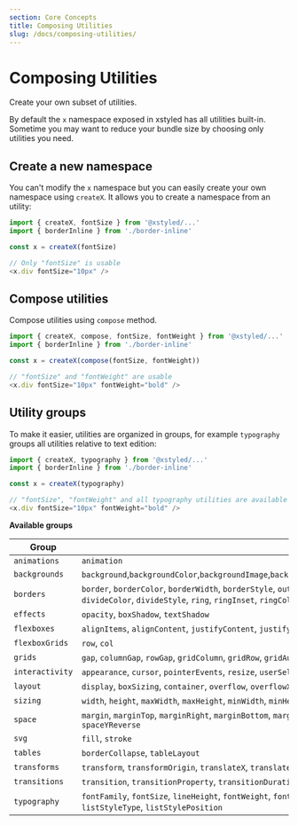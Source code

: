 ```yaml
---
section: Core Concepts
title: Composing Utilities
slug: /docs/composing-utilities/
---
```


# Composing Utilities

Create your own subset of utilities.

By default the `x` namespace exposed in xstyled has all utilities built-in. Sometime you may want to reduce your bundle size by choosing only utilities you need.

## Create a new namespace

You can't modify the `x` namespace but you can easily create your own namespace using `createX`. It allows you to create a namespace from an utility:

```js
import { createX, fontSize } from '@xstyled/...'
import { borderInline } from './border-inline'

const x = createX(fontSize)

// Only "fontSize" is usable
<x.div fontSize="10px" />
```

## Compose utilities

Compose utilities using `compose` method.

```js
import { createX, compose, fontSize, fontWeight } from '@xstyled/...'
import { borderInline } from './border-inline'

const x = createX(compose(fontSize, fontWeight))

// "fontSize" and "fontWeight" are usable
<x.div fontSize="10px" fontWeight="bold" />
```

## Utility groups

To make it easier, utilities are organized in groups, for example `typography` groups all utilities relative to text edition:

```js
import { createX, typography } from '@xstyled/...'
import { borderInline } from './border-inline'

const x = createX(typography)

// "fontSize", "fontWeight" and all typography utilities are available
<x.div fontSize="10px" fontWeight="bold" />
```

**Available groups**

| Group           | Utilities                                                                                                                                                                                                                                                  |
| --------------- | ---------------------------------------------------------------------------------------------------------------------------------------------------------------------------------------------------------------------------------------------------------- |
| `animations`    | `animation`                                                                                                                                                                                                                                                |
| `backgrounds`   | `background`,`backgroundColor`,`backgroundImage`,`backgroundSize`,`backgroundPosition`,`backgroundRepeat`,`backgroundAttachment`,`backgroundClip`,`gradientFrom`,`gradientVia`,`gradientTo`                                                                |
| `borders`       | `border`, `borderColor`, `borderWidth`, `borderStyle`, `outline`, `outlineColor`, `outlineWidth`, `outlineStyle`, `borderRadius`, `divideY`, `divideX`, `divideXReverse`, `divideYReverse`, `divideColor`, `divideStyle`, `ring`, `ringInset`, `ringColor` |
| `effects`       | `opacity`, `boxShadow`, `textShadow`                                                                                                                                                                                                                       |
| `flexboxes`     | `alignItems`, `alignContent`, `justifyContent`, `justifyItems`, `flexWrap`, `flexGrow`, `flexShrink`, `flexBasis`, `flexDirection`, `flex`, `justifySelf`, `alignSelf`, `order`                                                                            |
| `flexboxGrids`  | `row`, `col`                                                                                                                                                                                                                                               |
| `grids`         | `gap`, `columnGap`, `rowGap`, `gridColumn`, `gridRow`, `gridAutoFlow`, `gridAutoColumns`, `gridAutoRows`, `gridTemplateColumns`, `gridTemplateRows`, `gridTemplateAreas`, `gridArea`                                                                       |
| `interactivity` | `appearance`, `cursor`, `pointerEvents`, `resize`, `userSelect`                                                                                                                                                                                            |
| `layout`        | `display`, `boxSizing`, `container`, `overflow`, `overflowX`, `overflowY`, `zIndex`, `position`, `top`, `right`, `bottom`, `left`, `visibility`, `overscrollBehavior`, `objectFit`                                                                         |
| `sizing`        | `width`, `height`, `maxWidth`, `maxHeight`, `minWidth`, `minHeight`                                                                                                                                                                                        |
| `space`         | `margin`, `marginTop`, `marginRight`, `marginBottom`, `marginLeft`, `mx`, `my`, `padding`, `paddingTop`, `paddingRight`, `paddingBottom`, `paddingLeft`, `px`, `py`, `spaceY`, `spaceX`, `spaceXReverse`, `spaceYReverse`                                  |
| `svg`           | `fill`, `stroke`                                                                                                                                                                                                                                           |
| `tables`        | `borderCollapse`, `tableLayout`                                                                                                                                                                                                                            |
| `transforms`    | `transform`, `transformOrigin`, `translateX`, `translateY`, `rotate`, `skewX`, `skewY`, `scale`, `scaleX`, `scaleY`                                                                                                                                        |
| `transitions`   | `transition`, `transitionProperty`, `transitionDuration`, `transitionTimingFunction`, `transitionDelay`                                                                                                                                                    |
| `typography`    | `fontFamily`, `fontSize`, `lineHeight`, `fontWeight`, `fontStyle`, `letterSpacing`, `color`, `textTransform`, `textDecoration`, `textAlign`, `verticalAlign`, `whiteSpace`, `textOverflow`, `listStyleType`, `listStylePosition`                           |
